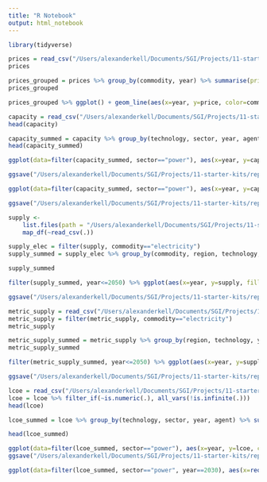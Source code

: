```yaml
---
title: "R Notebook"
output: html_notebook
---
```




```r
library(tidyverse)
```

```r

prices = read_csv("/Users/alexanderkell/Documents/SGI/Projects/11-starter-kits/data/processed/starter-kits/Kenya/base/Results/MCAPrices.csv")
prices
```

```r
prices_grouped = prices %>% group_by(commodity, year) %>% summarise(price = mean(prices))
prices_grouped
```

```r
prices_grouped %>% ggplot() + geom_line(aes(x=year, y=price, color=commodity)) + theme_bw()

```

```r

capacity = read_csv("/Users/alexanderkell/Documents/SGI/Projects/11-starter-kits/data/processed/starter-kits/Kenya/base/Results/MCACapacity.csv")
head(capacity)
```


```r
capacity_summed = capacity %>% group_by(technology, sector, year, agent) %>% summarise(capacity=sum(capacity))
head(capacity_summed)
```

```r
ggplot(data=filter(capacity_summed, sector=="power"), aes(x=year, y=capacity, color=technology, linetype=agent)) + geom_line() + theme_classic()

ggsave("/Users/alexanderkell/Documents/SGI/Projects/11-starter-kits/reports/figures/capacity_line_graph.pdf")

```


```r

ggplot(data=filter(capacity_summed, sector=="power"), aes(x=year, y=capacity, fill=technology)) + geom_bar(stat='identity', colour="black") + facet_grid(cols=vars(agent)) + theme_classic()

ggsave("/Users/alexanderkell/Documents/SGI/Projects/11-starter-kits/reports/figures/capacity.pdf")
```

```r
supply <-
    list.files(path = "/Users/alexanderkell/Documents/SGI/Projects/11-starter-kits/data/processed/starter-kits/Kenya/base/Results/Power/Supply/", pattern = "*.csv", full.names = T) %>% 
    map_df(~read_csv(.))

supply_elec = filter(supply, commodity=="electricity")
supply_summed = supply_elec %>% group_by(commodity, region, technology, year) %>% summarise(supply = sum(supply))
```

```r
supply_summed
```

```r
filter(supply_summed, year<=2050) %>% ggplot(aes(x=year, y=supply, fill=technology)) + geom_bar(stat='identity', colour="black") + theme_classic()

ggsave("/Users/alexanderkell/Documents/SGI/Projects/11-starter-kits/reports/figures/supply.pdf")
```

```r
metric_supply = read_csv("/Users/alexanderkell/Documents/SGI/Projects/11-starter-kits/data/processed/starter-kits/Kenya/base/Results/MCAMetric_Supply.csv")
metric_supply = filter(metric_supply, commodity=="electricity")
metric_supply
```
```r
metric_supply_summed = metric_supply %>% group_by(region, technology, year, agent, sector) %>% summarise(supply=sum(supply))
metric_supply_summed
```
```r
filter(metric_supply_summed, year<=2050) %>% ggplot(aes(x=year, y=supply, fill=technology)) + geom_bar(stat='identity', colour="black") + theme_classic()

ggsave("/Users/alexanderkell/Documents/SGI/Projects/11-starter-kits/reports/figures/supply.pdf")
```


```r
lcoe = read_csv("/Users/alexanderkell/Documents/SGI/Projects/11-starter-kits/data/processed/starter-kits/Kenya/base/Results/MCAMetric_Lcoe.csv")
lcoe = lcoe %>% filter_if(~is.numeric(.), all_vars(!is.infinite(.)))
head(lcoe)
```
```r
lcoe_summed = lcoe %>% group_by(technology, sector, year, agent) %>% summarise(lcoe=mean(LCOE))

head(lcoe_summed)
```
```r
ggplot(data=filter(lcoe_summed, sector=="power"), aes(x=year, y=lcoe, color=technology)) + geom_line() + theme_classic()
ggsave("/Users/alexanderkell/Documents/SGI/Projects/11-starter-kits/reports/figures/lcoe_line_graph.pdf")
```



```r
ggplot(data=filter(lcoe_summed, sector=="power", year==2030), aes(x=reorder(technology, lcoe), y=lcoe, fill=technology)) + geom_col() + theme_classic() + theme(axis.text.x = element_text(angle = 90, vjust = 0.5, hjust=1))
```